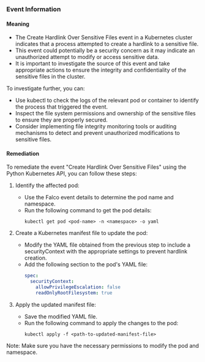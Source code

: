 
### Event Information

#### Meaning

- The Create Hardlink Over Sensitive Files event in a Kubernetes cluster indicates that a process attempted to create a hardlink to a sensitive file. 
- This event could potentially be a security concern as it may indicate an unauthorized attempt to modify or access sensitive data. 
- It is important to investigate the source of this event and take appropriate actions to ensure the integrity and confidentiality of the sensitive files in the cluster. 

To investigate further, you can:
- Use kubectl to check the logs of the relevant pod or container to identify the process that triggered the event.
- Inspect the file system permissions and ownership of the sensitive files to ensure they are properly secured.
- Consider implementing file integrity monitoring tools or auditing mechanisms to detect and prevent unauthorized modifications to sensitive files.

#### Remediation

To remediate the event "Create Hardlink Over Sensitive Files" using the Python Kubernetes API, you can follow these steps:

1. Identify the affected pod:
   - Use the Falco event details to determine the pod name and namespace.
   - Run the following command to get the pod details:
     ```
     kubectl get pod <pod-name> -n <namespace> -o yaml
     ```

2. Create a Kubernetes manifest file to update the pod:
   - Modify the YAML file obtained from the previous step to include a securityContext with the appropriate settings to prevent hardlink creation.
   - Add the following section to the pod's YAML file:
     ```yaml
     spec:
       securityContext:
         allowPrivilegeEscalation: false
         readOnlyRootFilesystem: true
     ```

3. Apply the updated manifest file:
   - Save the modified YAML file.
   - Run the following command to apply the changes to the pod:
     ```
     kubectl apply -f <path-to-updated-manifest-file>
     ```

Note: Make sure you have the necessary permissions to modify the pod and namespace.

